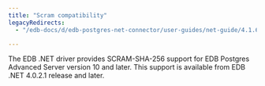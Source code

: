 ```yaml
---
title: "Scram compatibility"
legacyRedirects:
  - "/edb-docs/d/edb-postgres-net-connector/user-guides/net-guide/4.1.6.1/security_and_encryption.html"

---
```


<div id="scram_compatibility" class="registered_link"></div>

The EDB .NET driver provides SCRAM-SHA-256 support for EDB Postgres Advanced Server version 10 and later. This support is available from EDB .NET 4.0.2.1 release and later.

